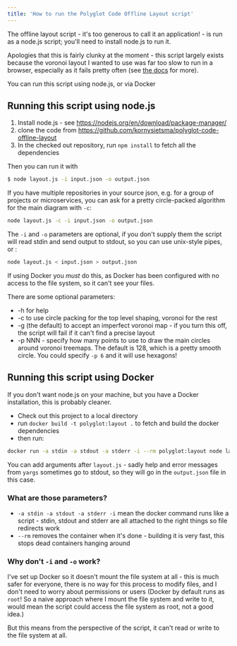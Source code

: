 ```yaml
---
title: 'How to run the Polyglot Code Offline Layout script'
---
```


The offline layout script - it's too generous to call it an application! - is run as a node.js script; you'll need to install node.js to run it.

Apologies that this is fairly clunky at the moment - this script largely exists because the voronoi layout I wanted to use was far too slow to run in a browser, especially as it fails pretty often (see [the docs](/tools/layout/description) for more).

You can run this script using node.js, or via Docker

## Running this script using node.js

1. Install node.js - see https://nodejs.org/en/download/package-manager/
2. clone the code from https://github.com/kornysietsma/polyglot-code-offline-layout
3. In the checked out repository, run `npm install` to fetch all the dependencies

Then you can run it with

```sh
$ node layout.js -i input.json -o output.json
```

If you have multiple repositories in your source json, e.g. for a group of projects or microservices, you can ask for a pretty circle-packed algorithm for the main diagram with `-c`:

```sh
node layout.js -c -i input.json -o output.json
```

The `-i` and `-o` parameters are optional, if you don't supply them the script will read stdin and send output to stdout, so you can use unix-style pipes, or :

```sh
node layout.js < input.json > output.json
```

If using Docker you _must_ do this, as Docker has been configured with no access to the file system, so it can't see your files.

There are some optional parameters:

- -h for help
- -c to use circle packing for the top level shaping, voronoi for the rest
- -g (the default) to accept an imperfect voronoi map - if you turn this off, the script will fail if it can't find a precise layout
- -p NNN - specify how many points to use to draw the main circles around voronoi treemaps.  The default is 128, which is a pretty smooth circle.  You could specify `-p 6` and it will use hexagons!

## Running this script using Docker

If you don't want node.js on your machine, but you have a Docker installation, this is probably cleaner.

* Check out this project to a local directory
* run `docker build -t polyglot:layout .` to fetch and build the docker dependencies
* then run:

```sh
docker run -a stdin -a stdout -a stderr -i --rm polyglot:layout node layout.js < input.json > output.json
```

You can add arguments after `layout.js` - sadly help and error messages from `yargs` sometimes go to stdout, so they will go in the `output.json` file in this case.

### What are those parameters?

* `-a stdin -a stdout -a stderr -i` mean the docker command runs like a script - stdin, stdout and stderr are all attached to the right things so file redirects work
* `--rm` removes the container when it's done - building it is very fast, this stops dead containers hanging around

### Why don't `-i` and `-o` work?

I've set up Docker so it doesn't mount the file system at all - this is much safer for everyone, there is no way for this process to modify files, and I don't need to worry about permissions or users (Docker by default runs as `root`! So a naive approach where I mount the file system and write to it, would mean the script could access the file system as root, not a good idea.)

But this means from the perspective of the script, it can't read or write to the file system at all.


